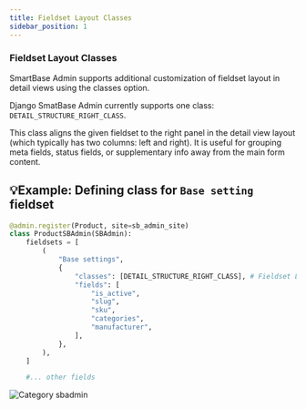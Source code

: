```yaml
---
title: Fieldset Layout Classes
sidebar_position: 1
---
```


### Fieldset Layout Classes
SmartBase Admin supports additional customization of fieldset layout in detail views using the classes option.

Django SmatBase Admin currently supports one class: `DETAIL_STRUCTURE_RIGHT_CLASS`.

This class aligns the given fieldset to the right panel in the detail view layout (which typically has two columns: left and right).
It is useful for grouping meta fields, status fields, or supplementary info away from the main form content.

## 💡Example: Defining class for `Base setting` fieldset
<Tabs groupId="2">
<TabItem value="code" label="Code">

```python title="catalog/sb_admin.py"
@admin.register(Product, site=sb_admin_site)
class ProductSBAdmin(SBAdmin):
    fieldsets = [
        (
            "Base settings",
            {
                "classes": [DETAIL_STRUCTURE_RIGHT_CLASS], # Fieldset Layout class
                "fields": [
                    "is_active",
                    "slug",
                    "sku",
                    "categories",
                    "manufacturer",
                ],
            },
        ),
    ]

    #... other fields
```

</TabItem>
<TabItem value="screenshot" label="Result">

![Category sbadmin](/img/screenshots/right_class.png)

</TabItem>

</Tabs>

